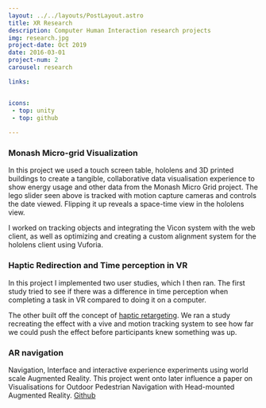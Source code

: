 ```yaml
---
layout: ../../layouts/PostLayout.astro
title: XR Research
description: Computer Human Interaction research projects
img: research.jpg
project-date: Oct 2019
date: 2016-03-01
project-num: 2
carousel: research

links:


icons:
 - top: unity
 - top: github
 
---
```


### Monash Micro-grid Visualization

In this project we used a touch screen table, hololens and 3D printed buildings to create a tangible, collaborative data visualisation experience to show energy usage and other data from the Monash Micro Grid project. The lego slider seen above is tracked with motion capture cameras and controls the date viewed. Flipping it up reveals a space-time view in the hololens view. 

I worked on tracking objects and integrating the Vicon system with the web client, as well as optimizing and creating a custom alignment system for the hololens client using Vuforia. 

### Haptic Redirection and Time perception in VR

In this project I implemented two user studies, which I then ran. The first study tried to see if there was a difference in time perception when completing a task in VR compared to doing it on a computer.

The other built off the concept of [haptic retargeting](https://www.microsoft.com/en-us/research/uploads/prod/2016/10/HapticRetargeting_CHI2016.pdf). We ran a study  recreating the effect with a vive and motion tracking system to see how far we could push the effect before participants knew something was up. 

### AR navigation 

Navigation, Interface and interactive experience experiments using world scale Augmented Reality. This project went onto later influence a paper on Visualisations for Outdoor Pedestrian Navigation with Head-mounted Augmented Reality. [Github](https://github.com/Chikanz/Monash-AR)

